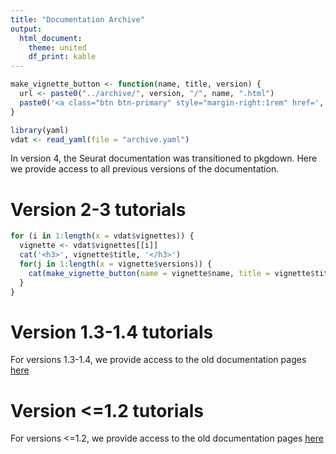 ```yaml
---
title: "Documentation Archive"
output:
  html_document:
    theme: united
    df_print: kable
---
```


```r
make_vignette_button <- function(name, title, version) {
  url <- paste0("../archive/", version, "/", name, ".html")
  paste0('<a class="btn btn-primary" style="margin-right:1rem" href=', url ,'>', version, '</a>')
}
```

```r
library(yaml)
vdat <- read_yaml(file = "archive.yaml")
```
In version 4, the Seurat documentation was transitioned to pkgdown. Here we provide access to all previous versions of the documentation.

# Version 2-3 tutorials

```r
for (i in 1:length(x = vdat$vignettes)) {
  vignette <- vdat$vignettes[[i]]
  cat('<h3>', vignette$title, '</h3>')
  for(j in 1:length(x = vignette$versions)) {
    cat(make_vignette_button(name = vignette$name, title = vignette$title, version = vignette$version[j]))
  }
}
```

# Version 1.3-1.4 tutorials

For versions 1.3-1.4, we provide access to the old documentation pages [here](../archive/v1.4/get_started_v1_4.html)

# Version <=1.2 tutorials

For versions <=1.2, we provide access to the old documentation pages [here](../archive/v1.2/get_started_v1_2.html)

